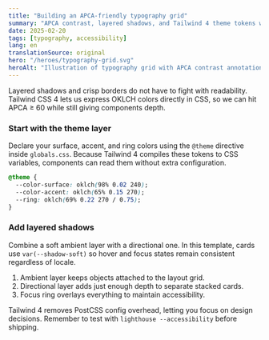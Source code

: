 ```yaml
---
title: "Building an APCA-friendly typography grid"
summary: "APCA contrast, layered shadows, and Tailwind 4 theme tokens working together for Bangla scripts."
date: 2025-02-20
tags: [typography, accessibility]
lang: en
translationSource: original
hero: "/heroes/typography-grid.svg"
heroAlt: "Illustration of typography grid with APCA contrast annotations"
---
```


Layered shadows and crisp borders do not have to fight with readability. Tailwind CSS 4 lets us express OKLCH colors directly in CSS, so we can hit APCA ≥ 60 while still giving components depth.

### Start with the theme layer

Declare your surface, accent, and ring colors using the `@theme` directive inside `globals.css`. Because Tailwind 4 compiles these tokens to CSS variables, components can read them without extra configuration.

```css filename="src/app/globals.css"
@theme {
  --color-surface: oklch(98% 0.02 240);
  --color-accent: oklch(65% 0.15 270);
  --ring: oklch(69% 0.22 270 / 0.75);
}
```

### Add layered shadows

Combine a soft ambient layer with a directional one. In this template, cards use `var(--shadow-soft)` so hover and focus states remain consistent regardless of locale.

1. Ambient layer keeps objects attached to the layout grid.
2. Directional layer adds just enough depth to separate stacked cards.
3. Focus ring overlays everything to maintain accessibility.

Tailwind 4 removes PostCSS config overhead, letting you focus on design decisions. Remember to test with `lighthouse --accessibility` before shipping.
